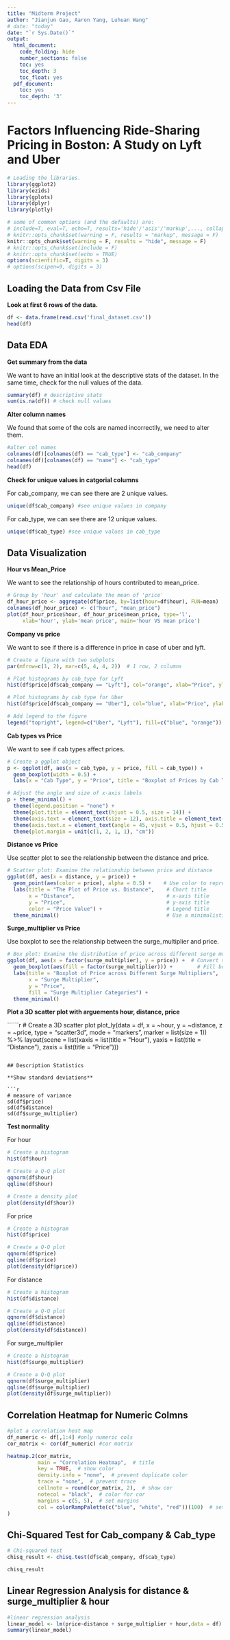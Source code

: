 ```yaml
---
title: "Midterm Project"
author: "Jianjun Gao, Aaron Yang, Luhuan Wang"
# date: "today"
date: "`r Sys.Date()`" 
output:
  html_document:
    code_folding: hide
    number_sections: false
    toc: yes
    toc_depth: 3
    toc_float: yes
  pdf_document:
    toc: yes
    toc_depth: '3'
---
```


# Factors Influencing Ride-Sharing Pricing in Boston: A Study on Lyft and Uber

```r
# Loading the libraries.
library(ggplot2)
library(ezids)
library(gplots)
library(dplyr)
library(plotly)
```

```r
# some of common options (and the defaults) are: 
# include=T, eval=T, echo=T, results='hide'/'asis'/'markup',..., collapse=F, warning=T, message=T, error=T, cache=T, fig.width=6, fig.height=4, fig.dim=c(6,4) #inches, fig.align='left'/'center','right', 
# knitr::opts_chunk$set(warning = F, results = "markup", message = F)
knitr::opts_chunk$set(warning = F, results = "hide", message = F)
# knitr::opts_chunk$set(include = F)
# knitr::opts_chunk$set(echo = TRUE)
options(scientific=T, digits = 3) 
# options(scipen=9, digits = 3) 
```
## Loading the Data from Csv File
**Look at first 6 rows of the data.**
```r
df <- data.frame(read.csv('final_dataset.csv'))
head(df)
```
## Data EDA
**Get summary from the data**

We want to have an initial look at the descriptive stats of the dataset. In the same time, check for the null values of the data.
```r
summary(df) # descriptive stats
sum(is.na(df)) # check null values
```
**Alter column names**

We found that some of the cols are named incorrectlly, we need to alter them.
```r
#alter col names
colnames(df)[colnames(df) == "cab_type"] <- "cab_company"
colnames(df)[colnames(df) == "name"] <- "cab_type"
head(df)
```

**Check for unique values in catgorial columns**

For cab_company, we can see there are 2 unique values.
```r
unique(df$cab_company) #see unique values in company
```

For cab_type, we can see there are 12 unique values.
```r
unique(df$cab_type) #see unique values in cab_type
```

## Data Visualization
**Hour vs Mean_Price**

We want to see the relationship of hours contributed to mean_price.
```r
# Group by 'hour' and calculate the mean of 'price'
df_hour_price <- aggregate(df$price, by=list(hour=df$hour), FUN=mean)
colnames(df_hour_price) <- c("hour", "mean_price")
plot(df_hour_price$hour, df_hour_price$mean_price, type='l',
     xlab='hour', ylab='mean price', main='hour VS mean price')
```

**Company vs price**

We want to see if there is a difference in price in case of uber and lyft.
```r
# Create a figure with two subplots
par(mfrow=c(1, 2), mar=c(5, 4, 4, 2))  # 1 row, 2 columns

# Plot histograms by cab_type for Lyft
hist(df$price[df$cab_company == "Lyft"], col="orange", xlab="Price", ylab="Frequency", main="Histogram of Prices by Cab Type (Lyft)")

# Plot histograms by cab_type for Uber
hist(df$price[df$cab_company == "Uber"], col="blue", xlab="Price", ylab="Frequency", main="Histogram of Prices by Cab Type (Uber)")

# Add legend to the figure
legend("topright", legend=c("Uber", "Lyft"), fill=c("blue", "orange"))
```

**Cab types vs Price**

We want to see if cab types affect prices.
```r
# Create a ggplot object
p <- ggplot(df, aes(x = cab_type, y = price, fill = cab_type)) +
  geom_boxplot(width = 0.5) +
  labs(x = "Cab Type", y = "Price", title = "Boxplot of Prices by Cab Type")

# Adjust the angle and size of x-axis labels
p + theme_minimal() +
  theme(legend.position = "none") +
  theme(plot.title = element_text(hjust = 0.5, size = 14)) +
  theme(axis.text = element_text(size = 12), axis.title = element_text(size = 14)) +
  theme(axis.text.x = element_text(angle = 45, vjust = 0.5, hjust = 0.5)) +  # Adjust the angle
  theme(plot.margin = unit(c(1, 2, 1, 1), "cm"))
```

**Distance vs Price**

Use scatter plot to see the relationship between the distance and price.
```r
# Scatter plot: Examine the relationship between price and distance
ggplot(df, aes(x = distance, y = price)) +
  geom_point(aes(color = price), alpha = 0.5) +    # Use color to represent the value of price and set point transparency to 0.5
  labs(title = "The Plot of Price vs. Distance",    # Chart title
       x = "Distance",                              # x-axis title
       y = "Price",                                 # y-axis title
       color = "Price Value") +                     # Legend title
  theme_minimal()                                   # Use a minimalistic theme
```

**Surge_multiplier vs Price**

Use boxplot to see the relationship between the surge_multiplier and price.
```r
# Box plot: Examine the distribution of price across different surge multipliers
ggplot(df, aes(x = factor(surge_multiplier), y = price)) +  # Convert surge_multiplier to factor for a clearer plot
  geom_boxplot(aes(fill = factor(surge_multiplier))) +        # Fill boxes with colors based on surge_multiplier
  labs(title = "Boxplot of Price across Different Surge Multipliers",
       x = "Surge Multiplier",
       y = "Price",
       fill = "Surge Multiplier Categories") +
  theme_minimal()
```

**Plot a 3D scatter plot with arguements hour, distance, price**

``````r
# Create a 3D scatter plot
plot_ly(data = df, x = ~hour, y = ~distance, z = ~price, type = "scatter3d", mode = "markers", marker = list(size = 1)) %>%
  layout(scene = list(xaxis = list(title = "Hour"), yaxis = list(title = "Distance"), zaxis = list(title = "Price")))

```

## Description Statistics

**Show standard deviations**

```r
# measure of variance
sd(df$price)
sd(df$distance)
sd(df$surge_multiplier)
```

**Test normality**

For hour
```r
# Create a histogram
hist(df$hour)

# Create a Q-Q plot
qqnorm(df$hour)
qqline(df$hour)

# Create a density plot
plot(density(df$hour))
```

For price

```r
# Create a histogram
hist(df$price)

# Create a Q-Q plot
qqnorm(df$price)
qqline(df$price)
plot(density(df$price))
```

For distance

```r
# Create a histogram
hist(df$distance)

# Create a Q-Q plot
qqnorm(df$distance)
qqline(df$distance)
plot(density(df$distance))
```

For surge_multiplier

```r
# Create a histogram
hist(df$surge_multiplier)

# Create a Q-Q plot
qqnorm(df$surge_multiplier)
qqline(df$surge_multiplier)
plot(density(df$surge_multiplier))
```

## Correlation Heatmap for Numeric Colmns

```r
#plot a correlation heat map
df_numeric <- df[,1:4] #only numeric cols
cor_matrix <- cor(df_numeric) #cor matrix

heatmap.2(cor_matrix, 
          main = "Correlation Heatmap",  # title
          key = TRUE,  # show color
          density.info = "none",  # prevent duplicate color
          trace = "none",  # prevent trace
          cellnote = round(cor_matrix, 2),  # show cor
          notecol = "black",  # color for cor
          margins = c(5, 5),  # set margins
          col = colorRampPalette(c("blue", "white", "red"))(100)  # set color
)
```

## Chi-Squared Test for Cab_company & Cab_type

```r
# Chi-squared test
chisq_result <- chisq.test(df$cab_company, df$cab_type)

chisq_result
```

## Linear Regression Analysis for distance & surge_multiplier & hour

```r
#linear regression analysis
linear_model <- lm(price~distance + surge_multiplier + hour,data = df)
summary(linear_model)
```





